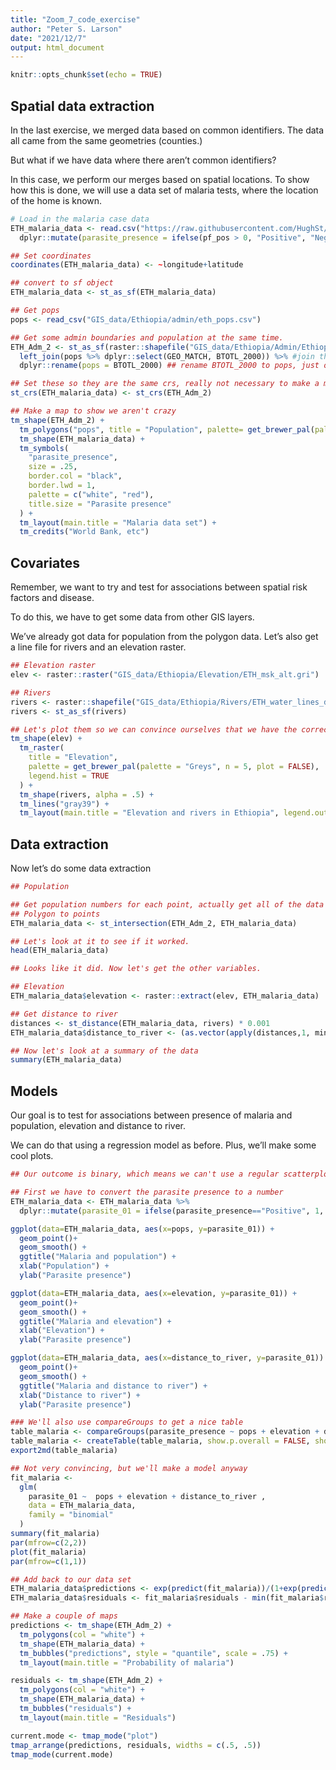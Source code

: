 ```yaml
---
title: "Zoom_7_code_exercise"
author: "Peter S. Larson"
date: "2021/12/7"
output: html_document
---
```

  
```r
knitr::opts_chunk$set(echo = TRUE)
```

## Spatial data extraction

In the last exercise, we merged data based on common identifiers. The data all came from the same geometries (counties.)

But what if we have data where there aren't common identifiers? 

In this case, we perform our merges based on spatial locations. To show how this is done, we will use a data set of malaria tests, where the location of the home is known. 

```r
# Load in the malaria case data
ETH_malaria_data <- read.csv("https://raw.githubusercontent.com/HughSt/HughSt.github.io/master/course_materials/week1/Lab_files/Data/mal_data_eth_2009_no_dups.csv", header=T) %>% # Case data
  dplyr::mutate(parasite_presence = ifelse(pf_pos > 0, "Positive", "Negative")) ## Create a binary outcome.

## Set coordinates 
coordinates(ETH_malaria_data) <- ~longitude+latitude

## convert to sf object
ETH_malaria_data <- st_as_sf(ETH_malaria_data)

## Get pops
pops <- read_csv("GIS_data/Ethiopia/admin/eth_pops.csv")

## Get some admin boundaries and population at the same time. 
ETH_Adm_2 <- st_as_sf(raster::shapefile("GIS_data/Ethiopia/Admin/Ethiopia_adm2_uscb_2020.shp")) %>% # get admin boundaries and make it an sf object at the same time
  left_join(pops %>% dplyr::select(GEO_MATCH, BTOTL_2000)) %>% #join the population data to this using GEO_MATCH as a common identifier
  dplyr::rename(pops = BTOTL_2000) ## rename BTOTL_2000 to pops, just ot make it easier for us to use

## Set these so they are the same crs, really not necessary to make a map, but necessary for the data extraction step.
st_crs(ETH_malaria_data) <- st_crs(ETH_Adm_2)

## Make a map to show we aren't crazy
tm_shape(ETH_Adm_2) +
  tm_polygons("pops", title = "Population", palette= get_brewer_pal(palette="Greys", n=5, plot=FALSE), alpha=.5) +
  tm_shape(ETH_malaria_data) +
  tm_symbols(
    "parasite_presence",
    size = .25,
    border.col = "black",
    border.lwd = 1,
    palette = c("white", "red"),
    title.size = "Parasite presence"
  ) +
  tm_layout(main.title = "Malaria data set") +
  tm_credits("World Bank, etc")

```

## Covariates

Remember, we want to try and test for associations between spatial risk factors and disease. 

To do this, we have to get some data from other GIS layers.

We've already got data for population from the polygon data. Let's also get a line file for rivers and an elevation raster.

```r

## Elevation raster
elev <- raster::raster("GIS_data/Ethiopia/Elevation/ETH_msk_alt.gri")

## Rivers 
rivers <- raster::shapefile("GIS_data/Ethiopia/Rivers/ETH_water_lines_dcw.shp")
rivers <- st_as_sf(rivers)

## Let's plot them so we can convince ourselves that we have the correct data
tm_shape(elev) +
  tm_raster(
    title = "Elevation",
    palette = get_brewer_pal(palette = "Greys", n = 5, plot = FALSE),
    legend.hist = TRUE
  ) +
  tm_shape(rivers, alpha = .5) +
  tm_lines("gray39") +
  tm_layout(main.title = "Elevation and rivers in Ethiopia", legend.outside = TRUE)

```

## Data extraction

Now let's do some data extraction 


```r

## Population

## Get population numbers for each point, actually get all of the data from the population/adm 2 data set. We can do this using st_intersection()
## Polygon to points
ETH_malaria_data <- st_intersection(ETH_Adm_2, ETH_malaria_data)

## Let's look at it to see if it worked.
head(ETH_malaria_data)

## Looks like it did. Now let's get the other variables.

## Elevation 
ETH_malaria_data$elevation <- raster::extract(elev, ETH_malaria_data)

## Get distance to river
distances <- st_distance(ETH_malaria_data, rivers) * 0.001
ETH_malaria_data$distance_to_river <- (as.vector(apply(distances,1, min)))

## Now let's look at a summary of the data
summary(ETH_malaria_data)

```


## Models 

Our goal is to test for associations between presence of malaria and population, elevation and distance to river. 

We can do that using a regression model as before. Plus, we'll make some cool plots.

```r

## Our outcome is binary, which means we can't use a regular scatterplot. We'll get a little fancy. 

## First we have to convert the parasite presence to a number 
ETH_malaria_data <- ETH_malaria_data %>%
  dplyr::mutate(parasite_01 = ifelse(parasite_presence=="Positive", 1, 0))

ggplot(data=ETH_malaria_data, aes(x=pops, y=parasite_01)) +
  geom_point()+
  geom_smooth() +
  ggtitle("Malaria and population") +
  xlab("Population") +
  ylab("Parasite presence")

ggplot(data=ETH_malaria_data, aes(x=elevation, y=parasite_01)) +
  geom_point()+
  geom_smooth() +
  ggtitle("Malaria and elevation") +
  xlab("Elevation") +
  ylab("Parasite presence")

ggplot(data=ETH_malaria_data, aes(x=distance_to_river, y=parasite_01)) +
  geom_point()+
  geom_smooth() +
  ggtitle("Malaria and distance to river") +
  xlab("Distance to river") +
  ylab("Parasite presence")

### We'll also use compareGroups to get a nice table
table_malaria <- compareGroups(parasite_presence ~ pops + elevation + distance_to_river, data=as.data.frame(ETH_malaria_data))
table_malaria <- createTable(table_malaria, show.p.overall = FALSE, show.ratio = TRUE, show.all=TRUE)
export2md(table_malaria)

## Not very convincing, but we'll make a model anyway
fit_malaria <-
  glm(
    parasite_01 ~  pops + elevation + distance_to_river ,
    data = ETH_malaria_data,
    family = "binomial"
  )
summary(fit_malaria)
par(mfrow=c(2,2))
plot(fit_malaria)
par(mfrow=c(1,1))

## Add back to our data set
ETH_malaria_data$predictions <- exp(predict(fit_malaria))/(1+exp(predict(fit_malaria)))
ETH_malaria_data$residuals <- fit_malaria$residuals - min(fit_malaria$residuals) ## Hack to get the plot to work. I will fix and upload a corrected version of the script.

## Make a couple of maps
predictions <- tm_shape(ETH_Adm_2) +
  tm_polygons(col = "white") +
  tm_shape(ETH_malaria_data) +
  tm_bubbles("predictions", style = "quantile", scale = .75) +
  tm_layout(main.title = "Probability of malaria")

residuals <- tm_shape(ETH_Adm_2) +
  tm_polygons(col = "white") +
  tm_shape(ETH_malaria_data) +
  tm_bubbles("residuals") +
  tm_layout(main.title = "Residuals")

current.mode <- tmap_mode("plot")
tmap_arrange(predictions, residuals, widths = c(.5, .5))
tmap_mode(current.mode)


```
